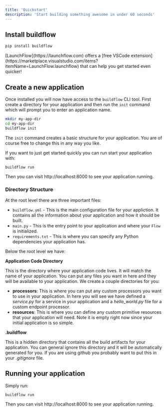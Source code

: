 ```yaml
---
title: 'Quickstart'
description: 'Start building something awesome in under 60 seconds'
---
```


## Install buildflow

```bash
pip install buildflow
```

<Tip>
    [LaunchFlow](https://launchflow.com) offers a [free VSCode extension](https://marketplace.visualstudio.com/items?itemName=LaunchFlow.launchflow) that can help you get started even quicker!
</Tip>

## Create a new application

Once installed you will now have access to the `buildflow` CLI tool. First create a directory for your application and then run the `init` command which will prompt you to enter an application name.

```bash
mkdir my-app-dir
cd my-app-dir
buildflow init
```

The `init` command creates a basic structure for your application. You are of course free to change this in any way you like.


If you want to just get started quickly you can run start your application with:

```
buildflow run
```

Then you can visit http://localhost:8000 to see your application running.

### Directory Structure

At the root level there are three important files:

- `buildflow.yml` - This is the main configuration file for your appliction. It contains all the information about your application and how it should be built.
- `main.py` - This is the entry point to your application and where your `Flow` is initialized.
- `requirements.txt` - This is where you can specify any Python dependencies your application has.

Below the root level we have:

**Application Code Directory**

This is the directory where your application code lives. It will match the name of your application. You can put any files you want in here and they will be available to your application. We create a couple directories for you:

- **processors**: This is where you can put any custom processors you want to use in your application. In here you will see we have defined a *service.py* for a service in your application and a *hello_world.py* file for a custom endpoint processor.
- **resources**: This is where you can define any custom primitive resources that your application will need. Note it is empty right now since your initial application is so simple.

**.buildflow**

This is a hidden directory that contains all the build artifacts for your application. You can general ignore this directory and it will be automatically generated for you. If you are using github you probably want to put this in your *.gitignore* file.

## Running your application

Simply run:

```
buildflow run
```

Then you can visit http://localhost:8000 to see your application running.